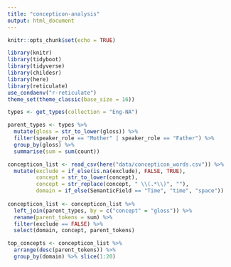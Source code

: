 ```yaml
---
title: "concepticon-analysis"
output: html_document
---
```


```r
knitr::opts_chunk$set(echo = TRUE)
```

```r
library(knitr)
library(tidyboot)
library(tidyverse)
library(childesr)
library(here)
library(reticulate)
use_condaenv("r-reticulate")
theme_set(theme_classic(base_size = 16))
```

```r
types <- get_types(collection = "Eng-NA") 

parent_types <- types %>%
  mutate(gloss = str_to_lower(gloss)) %>%
  filter(speaker_role == "Mother" | speaker_role == "Father") %>%
  group_by(gloss) %>%
  summarise(sum = sum(count)) 
```

```r
concepticon_list <- read_csv(here("data/concepticon_words.csv")) %>%
  mutate(exclude = if_else(is.na(exclude), FALSE, TRUE),
         concept = str_to_lower(concept),
         concept = str_replace(concept, " \\(.*\\)", ""),
         domain = if_else(SemanticField == "Time", "time", "space")) 
         
concepticon_list <- concepticon_list %>%
  left_join(parent_types, by = c("concept" = "gloss")) %>%
  rename(parent_tokens = sum) %>%
  filter(exclude == FALSE) %>%
  select(domain, concept, parent_tokens) 

top_concepts <- concepticon_list %>%
  arrange(desc(parent_tokens)) %>%
  group_by(domain) %>% slice(1:20)
```

```r


```
